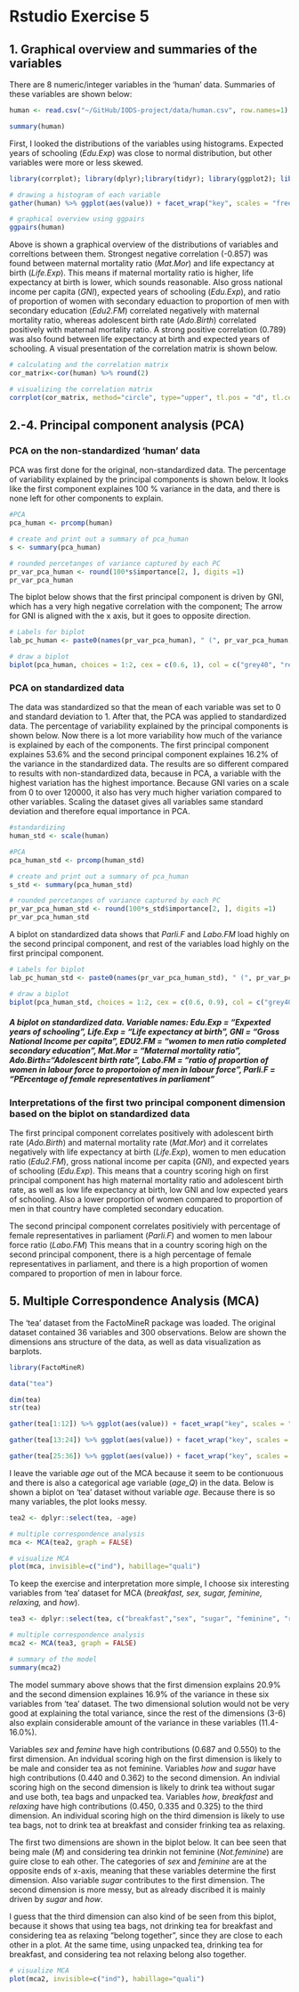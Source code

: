 # Rstudio Exercise 5

## 1. Graphical overview and summaries of the variables

There are 8 numeric/integer variables in the 'human' data. Summaries of these variables are shown below:
```r
human <- read.csv("~/GitHub/IODS-project/data/human.csv", row.names=1)

summary(human)
```

First, I looked the distributions of the variables using histograms. Expected years of schooling (*Edu.Exp*) was close to normal distribution, but other variables were more or less skewed.
```r
library(corrplot); library(dplyr);library(tidyr); library(ggplot2); library(GGally)

# drawing a histogram of each variable
gather(human) %>% ggplot(aes(value)) + facet_wrap("key", scales = "free") + geom_histogram()
```

```r
# graphical overview using ggpairs
ggpairs(human)

```

Above is shown a graphical overview of the distributions of variables and correltions between them. Strongest negative correlation (-0.857) was found between maternal mortality ratio (*Mat.Mor*) and life expectancy at birth (*Life.Exp*). This means if maternal mortality ratio is higher, life expectancy at birth is lower, which sounds reasonable. Also gross national income per capita (*GNI*), expected years of schooling (*Edu.Exp*), and ratio of proportion of women with secondary eduaction to proportion of men with secondary education (*Edu2.FM*) correlated negatively with maternal mortality ratio, whereas adolescent birth rate (*Ado.Birth*) correlated positively with maternal mortality ratio. A strong positive correlation (0.789) was also found between life expectancy at birth and expected years of schooling. A visual presentation of the correlation matrix is shown below.
```r
# calculating and the correlation matrix
cor_matrix<-cor(human) %>% round(2)

# visualizing the correlation matrix
corrplot(cor_matrix, method="circle", type="upper", tl.pos = "d", tl.cex = 0.6)
```

## 2.-4. Principal component analysis (PCA)

### PCA on the non-standardized 'human' data

PCA was first done for the original, non-standardized data. The percentage of variability explained by the principal components is shown below. It looks like the first component explaines 100 % variance in the data, and there is none left for other components to explain.
```r
#PCA
pca_human <- prcomp(human)

# create and print out a summary of pca_human
s <- summary(pca_human)

# rounded percetanges of variance captured by each PC
pr_var_pca_human <- round(100*s$importance[2, ], digits =1)
pr_var_pca_human
```

The biplot below shows that the first principal component is driven by GNI, which has a very high negative correlation with the component; The arrow for GNI is aligned with the x axis, but it goes to opposite direction.
```r
# Labels for biplot
lab_pc_human <- paste0(names(pr_var_pca_human), " (", pr_var_pca_human, "%)")

# draw a biplot
biplot(pca_human, choices = 1:2, cex = c(0.6, 1), col = c("grey40", "red3"), xlab = lab_pc_human[1], ylab = lab_pc_human[2])
```

### PCA on standardized data

The data was standardized so that the mean of each variable was set to 0 and standard deviation to 1. After that, the PCA was applied to standardized data. The percentage of variability explained by the principal components is shown below. Now there is a lot more variability how much of the variance is explained by each of the components. The first principal component explaines 53.6% and the second principal component explaines 16.2% of the variance in the standardized data. The results are so different compared to results with non-standardized data, because in PCA, a variable with the highest variation has the highest importance. Because GNI varies on a scale from 0 to over 120000, it also has very much higher variation compared to other variables. Scaling the dataset gives all variables same standard deviation and therefore equal importance in PCA.

```r
#standardizing
human_std <- scale(human)

#PCA
pca_human_std <- prcomp(human_std)

# create and print out a summary of pca_human
s_std <- summary(pca_human_std)

# rounded percetanges of variance captured by each PC
pr_var_pca_human_std <- round(100*s_std$importance[2, ], digits =1)
pr_var_pca_human_std
```

A biplot on standardized data shows that *Parli.F* and *Labo.FM* load highly on the second principal component, and rest of the variables load highly on the first principal component.

```r
# Labels for biplot
lab_pc_human_std <- paste0(names(pr_var_pca_human_std), " (", pr_var_pca_human_std, "%)")

# draw a biplot
biplot(pca_human_std, choices = 1:2, cex = c(0.6, 0.9), col = c("grey40", "green2"), xlab = lab_pc_human_std[1], ylab = lab_pc_human_std[2])

```

##### **A biplot on standardized data.** Variable names: Edu.Exp = "Expexted years of schooling", Life.Exp = "Life expectancy at birth", GNI = "Gross National Income per capita", EDU2.FM = "women to men ratio completed secondary education", Mat.Mor = "Maternal mortality ratio", Ado.Birth="Adolescent birth rate", Labo.FM = "ratio of proportion of women in labour force to proportoion of men in labour force", Parli.F = "PErcentage of female representatives in parliament"

### Interpretations of the first two principal component dimension based on the biplot on standardized data

The first principal component correlates positively with adolescent birth rate (*Ado.Birth*) and maternal mortality rate (*Mat.Mor*) and it correlates negatively with life expectancy at birth (*Life.Exp*), women to men education ratio (*Edu2.FM*), gross national income per capita (*GNI*), and expected years of schooling (*Edu.Exp*). This means that a country scoring high on first principal component has high maternal mortality ratio and adolescent birth rate, as well as low life expectancy at birth, low GNI and low expected years of schooling. Also a lower proportion of women compared to proportion of men in that country have completed secondary education.

The second principal component correlates positiviely with percentage of female representatives in parliament (*Parli.F*) and women to men labour force ratio (*Labo.FM*) This means that in a country scoring high on the second principal component, there is a high percentage of female representatives in parliament, and there is a high proportion of women compared to proportion of men in labour force.

## 5. Multiple Correspondence Analysis (MCA)

The  'tea' dataset from the FactoMineR package was loaded. The original dataset contained 36 variables and 300 observations. Below are shown the dimensions ans structure of the data, as well as data visualization as barplots.

```r
library(FactoMineR)

data("tea")

dim(tea)
str(tea)

gather(tea[1:12]) %>% ggplot(aes(value)) + facet_wrap("key", scales = "free") + geom_bar() + theme(axis.text.x = element_text(angle = 45, hjust = 1, size = 6))

gather(tea[13:24]) %>% ggplot(aes(value)) + facet_wrap("key", scales = "free") + geom_bar() + theme(axis.text.x = element_text(angle = 45, hjust = 1, size = 6))

gather(tea[25:36]) %>% ggplot(aes(value)) + facet_wrap("key", scales = "free") + geom_bar() + theme(axis.text.x = element_text(angle = 45, hjust = 1, size = 6))


```

I leave the variable *age* out of the MCA because it seem to be contionuous and there is also a categorical age variable (*age_Q*) in the data. Below is shown a biplot on 'tea' dataset without variable *age*. Because there is so many variables, the plot looks messy.

```r
tea2 <- dplyr::select(tea, -age)

# multiple correspondence analysis
mca <- MCA(tea2, graph = FALSE)

# visualize MCA
plot(mca, invisible=c("ind"), habillage="quali")
```

To keep the exercise and interpretation more simple, I choose six interesting variables from 'tea' dataset for MCA (*breakfast, sex, sugar, feminine, relaxing,* and *how*).

```r
tea3 <- dplyr::select(tea, c("breakfast","sex", "sugar", "feminine", "relaxing", "how"))

# multiple correspondence analysis
mca2 <- MCA(tea3, graph = FALSE)

# summary of the model
summary(mca2)
```

The model summary above shows that the first dimension explains 20.9% and the second dimension explaines 16.9% of the variance in these six variables from 'tea' dataset. The two dimensional solution would not be very good at explaining the total variance, since the rest of the dimensions (3-6) also explain considerable amount of the variance in these variables (11.4-16.0%).

Variables *sex* and *femine* have high contributions (0.687 and 0.550) to the first dimension. An indvidual scoring high on the first dimension is likely to be male and consider tea as not feminine. Variables *how* and *sugar* have high contributions (0.440 and 0.362) to the second dimension. An indivial scoring high on the second dimension is likely to drink tea without sugar and use both, tea bags and unpacked tea. Variables *how*, *breakfast* and *relaxing* have high contributions (0.450, 0.335 and 0.325) to the third dimension. An individual scoring high on the third dimension is likely to use tea bags, not to drink tea at breakfast and consider frinking tea as relaxing.

The first two dimensions are shown in the biplot below. It can bee seen that being male (*M*) and considering tea drinkin not feminine (*Not.feminine*) are guire close to eah other. The categories of *sex* and *feminine* are at the opposite ends of x-axis, meaning that these variables determine the first dimension. Also variable *sugar* contributes to the first dimension. The second dimension is more messy, but as already discribed it is mainly driven by *sugar* and *how*.

I guess that the third dimension can also kind of be seen from this biplot, because it shows that using tea bags, not drinking tea for breakfast and considering tea as relaxing "belong together", since they are close to each other in a plot. At the same time, using unpacked tea, drinking tea for breakfast, and considering tea not relaxing belong also together.

```r
# visualize MCA
plot(mca2, invisible=c("ind"), habillage="quali")
```
